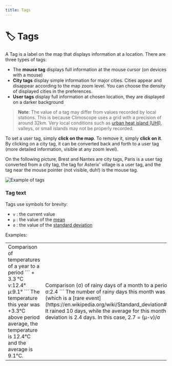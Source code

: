 ```yaml
---
title: Tags
---
```


# 🏷️ Tags

A Tag is a label on the map that displays information at a location. There are three types of tags:

- The **mouse tag** displays full information at the mouse cursor (on devices with a mouse)
- **City tags** display simple information for major cities. Cities appear and disappear according to the map zoom level. You
  can choose the density of displayed cities in the preferences.
- **User tags** display full information at chosen location, they are displayed on a darker background

> **Note**: The value of a tag may differ from values recorded by local stations. This is because Climoscope uses a grid with a precision
> of around 32km. Very local conditions such as [urban heat island (UHI)](https://en.wikipedia.org/wiki/Urban_heat_island), valleys, or small
> islands may not be properly recorded.

To set a user tag, simply **click on the map**. To remove it, simply **click on it**. By clicking on a city tag, it can be
converted back and forth to a user tag (more detailed information, visible at any zoom level).

On the following picture, Brest and Nantes are city tags, Paris is a user tag converted from a city tag, the tag for Asterix' village
is a user tag, and the tag near the mouse pointer (not visible, duh!) is the mouse tag.

![Example of tags](../../../assets/tags.png)

### Tag text

Tags use symbols for brevity:

- `v` : the current value
- `μ` : the value of the [mean](https://en.wikipedia.org/wiki/Mean)
- `σ` : the value of the [standard deviation](https://en.wikipedia.org/wiki/Standard_deviation)

Examples:

<table>
<tr>
<td>
Comparison of temperatures of a year to a period
```
+ 3.3 °C
v:12.4° μ:9.1°
```
The temperature this year was +3.3°C above period average, the temperature is 12.4°C and the average is 9.1°C.
</td>
<td>
Comparison (σ) of rainy days of a month to a period
```
- 2.7 σ
v:10.0 μ:3.5 σ:2.4
```
The number of rainy days this month was 2.7σ above the average (which is a [rare event](https://en.wikipedia.org/wiki/Standard_deviation#Chebyshev's_inequality)), 
It rained 10 days, while the average for this month is 3.5, the standard deviation is 2.4 days. In this case, 2.7 = (μ-v)/σ
</td>

</tr></table>

